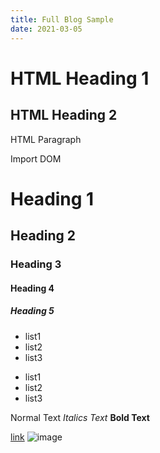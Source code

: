 ```yaml
---
title: Full Blog Sample
date: 2021-03-05
---
```


<h1>HTML Heading 1</h1>
<h2>HTML Heading 2</h2>
<p>HTML Paragraph</p>


<Typography>Import DOM</Typography>

# Heading 1

## Heading 2

### Heading 3

#### Heading 4

##### Heading 5

- list1
- list2
- list3


* list1
* list2
* list3

Normal Text *Italics Text* **Bold Text**

[link](https://v2.docusaurus.io/)
![image](https://v2.docusaurus.io/)
